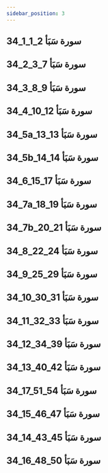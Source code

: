 ```yaml
---
sidebar_position: 3
---
```


## 34_1_1_2 سورة سَبَأ
<YouTube youTubeId='pCsEy_VDAkY' />

## 34_2_3_7 سورة سَبَأ
<YouTube youTubeId='2_UW66diQSY' />

## 34_3_8_9 سورة سَبَأ
<YouTube youTubeId='-sA0EdS1sj0' />

## 34_4_10_12 سورة سَبَأ
<YouTube youTubeId='8nTuxU-OsbA' />

## 34_5a_13_13 سورة سَبَأ
<YouTube youTubeId='2aJ53C5dOVw' />

## 34_5b_14_14 سورة سَبَأ
<YouTube youTubeId='6pHLp3pk0sM' />

## 34_6_15_17 سورة سَبَأ
<YouTube youTubeId='r4cbAKjAa7E' />

## 34_7a_18_19 سورة سَبَأ
<YouTube youTubeId='SBa5Rk5-MQc' />

## 34_7b_20_21 سورة سَبَأ
<YouTube youTubeId='azpfH1ml4k4' />

## 34_8_22_24 سورة سَبَأ
<YouTube youTubeId='YCgWhNmrDqk' />

## 34_9_25_29 سورة سَبَأ
<YouTube youTubeId='lPbepoprSzA' />

## 34_10_30_31 سورة سَبَأ
<YouTube youTubeId='eh6G_4VB304' />

## 34_11_32_33 سورة سَبَأ
<YouTube youTubeId='gyXErYxEr1c' />

## 34_12_34_39 سورة سَبَأ
<YouTube youTubeId='xEF-OKJvrvM' />

## 34_13_40_42 سورة سَبَأ
<YouTube youTubeId='9ICeT41AWoA' />

## 34_17_51_54 سورة سَبَأ
<YouTube youTubeId='cM-26vrhvUc' />

## 34_15_46_47 سورة سَبَأ
<YouTube youTubeId='B2_gimRiYfo' />

## 34_14_43_45 سورة سَبَأ
<YouTube youTubeId='VFfFWmd8jZM' />

## 34_16_48_50 سورة سَبَأ
<YouTube youTubeId='kqbfSx8iTu0' />
